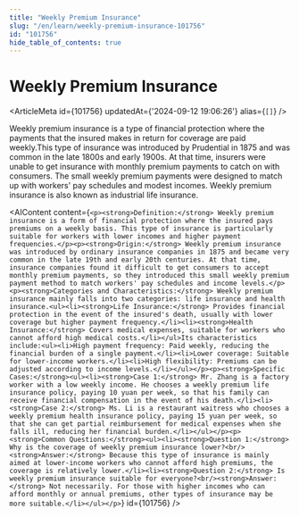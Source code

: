 ```yaml
---
title: "Weekly Premium Insurance"
slug: "/en/learn/weekly-premium-insurance-101756"
id: "101756"
hide_table_of_contents: true
---
```



# Weekly Premium Insurance

<ArticleMeta id={101756} updatedAt={'2024-09-12 19:06:26'} alias={`[]`} />
<div className='border-solid border-b border-t-0 my-4 border-[var(--ifm-color-gray-300)]' />

Weekly premium insurance is a type of financial protection where the payments that the insured makes in return for coverage are paid weekly.This type of insurance was introduced by Prudential in 1875 and was common in the late 1800s and early 1900s. At that time, insurers were unable to get insurance with monthly premium payments to catch on with consumers. The small weekly premium payments were designed to match up with workers' pay schedules and modest incomes. Weekly premium insurance is also known as industrial life insurance.

<AIContent content={`<p><strong>Definition:</strong> Weekly premium insurance is a form of financial protection where the insured pays premiums on a weekly basis. This type of insurance is particularly suitable for workers with lower incomes and higher payment frequencies.</p><p><strong>Origin:</strong> Weekly premium insurance was introduced by ordinary insurance companies in 1875 and became very common in the late 19th and early 20th centuries. At that time, insurance companies found it difficult to get consumers to accept monthly premium payments, so they introduced this small weekly premium payment method to match workers' pay schedules and income levels.</p><p><strong>Categories and Characteristics:</strong> Weekly premium insurance mainly falls into two categories: life insurance and health insurance.<ul><li><strong>Life Insurance:</strong> Provides financial protection in the event of the insured's death, usually with lower coverage but higher payment frequency.</li><li><strong>Health Insurance:</strong> Covers medical expenses, suitable for workers who cannot afford high medical costs.</li></ul>Its characteristics include:<ul><li>High payment frequency: Paid weekly, reducing the financial burden of a single payment.</li><li>Lower coverage: Suitable for lower-income workers.</li><li>High flexibility: Premiums can be adjusted according to income levels.</li></ul></p><p><strong>Specific Cases:</strong><ul><li><strong>Case 1:</strong> Mr. Zhang is a factory worker with a low weekly income. He chooses a weekly premium life insurance policy, paying 10 yuan per week, so that his family can receive financial compensation in the event of his death.</li><li><strong>Case 2:</strong> Ms. Li is a restaurant waitress who chooses a weekly premium health insurance policy, paying 15 yuan per week, so that she can get partial reimbursement for medical expenses when she falls ill, reducing her financial burden.</li></ul></p><p><strong>Common Questions:</strong><ul><li><strong>Question 1:</strong> Why is the coverage of weekly premium insurance lower?<br/><strong>Answer:</strong> Because this type of insurance is mainly aimed at lower-income workers who cannot afford high premiums, the coverage is relatively lower.</li><li><strong>Question 2:</strong> Is weekly premium insurance suitable for everyone?<br/><strong>Answer:</strong> Not necessarily. For those with higher incomes who can afford monthly or annual premiums, other types of insurance may be more suitable.</li></ul></p>`} id={101756} />
